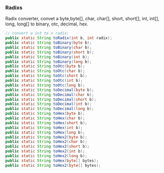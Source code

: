 ### Radixs {#langx-java_references_utils_Radixs}

Radix converter, convet a byte,byte[], char, char[], short, short[], int, int[], long, long[] to binary, otc, decimal, hex.

```java
// convert a int to n radix;
public static String toRadix(int b, int radix);
public static String toBinary(byte b);
public static String toBinary(char b);
public static String toBinary(short b);
public static String toBinary(int b);
public static String toBinary(long b);
public static String toOtc(byte b);
public static String toOtc(char b);
public static String toOtc(short b);
public static String toOtc(int b);
public static String toOtc(long b);
public static String toDecimal(byte b);
public static String toDecimal(char b);
public static String toDecimal(short b);
public static String toDecimal(int b);
public static String toDecimal(long b);
public static String toHex(byte b);
public static String toHex(char b);
public static String toHex(short b);
public static String toHex(int b);
public static String toHex(long b);
public static String toHex2(byte b);
public static String toHex2(char b);
public static String toHex2(short b);
public static String toHex2(int b);
public static String toHex2(long b);
public static String toHex(byte[] bytes);
public static String toHex2(byte[] bytes);

```

